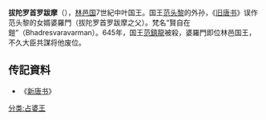 '''拔陀罗首罗跋摩'''（{{bd|？||？}}），[[林邑国|林邑国]]7世紀中叶国王。国王[[范头黎|范头黎]]的外孙，《[[旧唐书|旧唐书]]》误作范头黎的女婿婆羅門（拔陀罗首罗跋摩之父）。梵名“賢自在鎧”（Bhadresvaravarman）。645年，国王[[范鎮龍|范鎮龍]]被殺，婆羅門即位林邑国王，不久大臣共謀将他废位。

==传記資料==
*《[[新唐书|新唐书]]》

{{start box}}
{{s-before|[[范鎮龍|范鎮龍]]}}
{{s-title|[[占城|占城]]第四王朝第5代王|7世紀中叶}}
{{s-after|[[诸葛地|诸葛地]]}}
{{end box}}
{{占婆君主}}
[[分类:占婆王|分类:占婆王]]